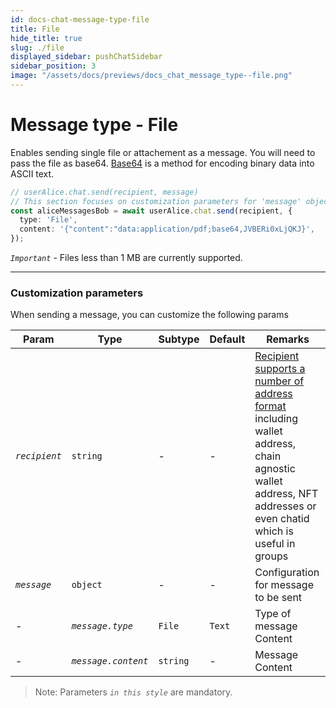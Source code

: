 ```yaml
---
id: docs-chat-message-type-file
title: File
hide_title: true
slug: ./file
displayed_sidebar: pushChatSidebar
sidebar_position: 3
image: "/assets/docs/previews/docs_chat_message_type--file.png"
---
```


# Message type - File

Enables sending single file or attachement as a message. You will need to pass the file as base64. [Base64](https://en.wikipedia.org/wiki/Base64) is a method for encoding binary data into ASCII text.

<head>
  <title>Message Type - File | Push Chat | Push Documentation</title>
</head>


<Tabs className="codetabs" groupId="code-examples">
  <TabItem value="js" attributes={{className: "codetab js"}} default>

```typescript
// userAlice.chat.send(recipient, message)
// This section focuses on customization parameters for 'message' object
const aliceMessagesBob = await userAlice.chat.send(recipient, {
  type: 'File',
  content: '{"content":"data:application/pdf;base64,JVBERi0xLjQKJ}',
});
```

  </TabItem>
</Tabs>

_`Important`_ - Files less than 1 MB are currently supported.

---

### Customization parameters

When sending a message, you can customize the following params

| Param         | Type                | Subtype  | Default | Remarks                                                                                                                                                                                                                                            |
| ------------- | ------------------- | -------- | ------- | -------------------------------------------------------------------------------------------------------------------------------------------------------------------------------------------------------------------------------------------------- |
| _`recipient`_ | `string`            | -        | -       | [Recipient supports a number of address format](/docs/chat/supported-wallet-standards/ 'Supported wallet standards for Push Chat') including wallet address, chain agnostic wallet address, NFT addresses or even chatid which is useful in groups |
| _`message`_   | `object`            | -        | -       | Configuration for message to be sent                                                                                                                                                                                                               |
| -             | _`message.type`_    | `File`   | `Text`  | Type of message Content                                                                                                                                                                                                                            |
| -             | _`message.content`_ | `string` | -       | Message Content                                                                                                                                                                                                                                    |

> Note: Parameters _`in this style`_ are mandatory.

